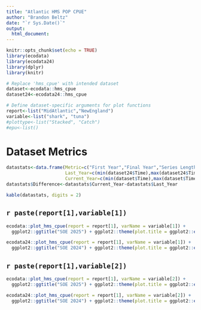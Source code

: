 ```yaml
---
title: "Atlantic HMS POP CPUE"
author: "Brandon Beltz"
date: "`r Sys.Date()`"
output:
  html_document:
---
```


```r
knitr::opts_chunk$set(echo = TRUE)
library(ecodata)
library(ecodata24)
library(dplyr)
library(knitr)

# Replace 'hms_cpue' with intended dataset
dataset<-ecodata::hms_cpue
dataset24<-ecodata24::hms_cpue

# Define dataset-specific arguments for plot functions
report<-list("MidAtlantic","NewEngland")
variable<-list("shark", "tuna")
#plottype<-list("Stacked", "Catch")
#epu<-list()
```

# Dataset Metrics {.tabset}
```r
datastats<-data.frame(Metric=c("First Year","Final Year","Series Length","Minimum Value","Maximum Value","Mean Value","Median Value","# NAs"),
                      Last_Year=c(min(dataset24$Time),max(dataset24$Time),max(dataset24$Time)-min(dataset24$Time),min(dataset24$Value, na.rm = T),max(dataset24$Value, na.rm = T),mean(dataset24$Value, na.rm = T),median(dataset24$Value, na.rm = T),sum(is.na(dataset24$Value))),
                      Current_Year=c(min(dataset$Time),max(dataset$Time),max(dataset$Time)-min(dataset$Time),min(dataset$Value, na.rm = T),max(dataset$Value, na.rm = T),mean(dataset$Value, na.rm = T),median(dataset$Value, na.rm = T),sum(is.na(dataset24$Value))))
datastats$Difference<-datastats$Current_Year-datastats$Last_Year

kable(datastats, digits = 2)
```

## `r paste(report[1],variable[1])`
```r
ecodata::plot_hms_cpue(report = report[1], varName = variable[1]) + 
  ggplot2::ggtitle("SOE 2025") + ggplot2::theme(plot.title = ggplot2::element_text(size = 20))

ecodata24::plot_hms_cpue(report = report[1], varName = variable[1]) + 
  ggplot2::ggtitle("SOE 2024") + ggplot2::theme(plot.title = ggplot2::element_text(size = 20))
```

## `r paste(report[1],variable[2])`
```r
ecodata::plot_hms_cpue(report = report[1], varName = variable[2]) + 
  ggplot2::ggtitle("SOE 2025") + ggplot2::theme(plot.title = ggplot2::element_text(size = 20))

ecodata24::plot_hms_cpue(report = report[1], varName = variable[2]) + 
  ggplot2::ggtitle("SOE 2024") + ggplot2::theme(plot.title = ggplot2::element_text(size = 20))
```
